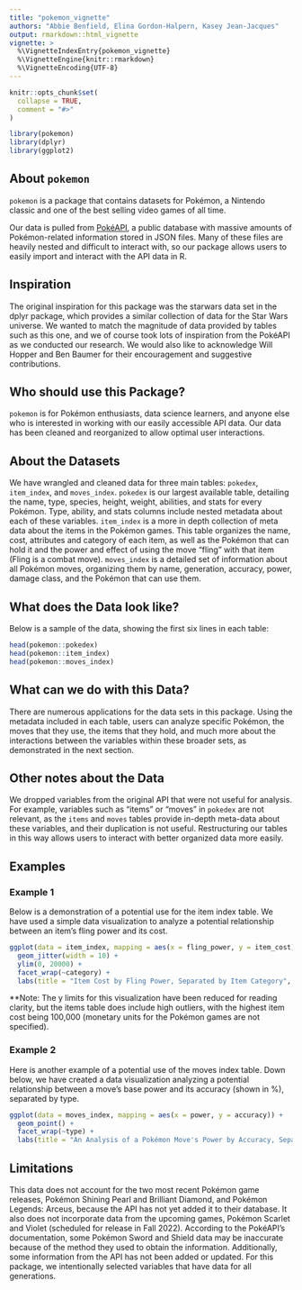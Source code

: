```yaml
---
title: "pokemon_vignette"
authors: "Abbie Benfield, Elina Gordon-Halpern, Kasey Jean-Jacques"
output: rmarkdown::html_vignette
vignette: >
  %\VignetteIndexEntry{pokemon_vignette}
  %\VignetteEngine{knitr::rmarkdown}
  %\VignetteEncoding{UTF-8}
---
```


```r
knitr::opts_chunk$set(
  collapse = TRUE,
  comment = "#>"
)
```

```r
library(pokemon)
library(dplyr)
library(ggplot2)
```

## About `pokemon`
`pokemon` is a package that contains datasets  for Pokémon, a Nintendo classic and one of the best selling video games of all time.

Our data is pulled from [PokéAPI](https://pokeapi.co), a public database with massive amounts of Pokémon-related information stored in JSON files. Many of these files are heavily nested and difficult to interact with, so our package allows users to easily import and interact with the API data in R.

## Inspiration
The original inspiration for this package was the starwars data set in the dplyr package, which provides a similar collection of data for the Star Wars universe. We wanted to match the magnitude of data provided by tables such as this one, and we of course took lots of inspiration from the PokéAPI as we conducted our research. We would also like to acknowledge Will Hopper and Ben Baumer for their encouragement and suggestive contributions.

## Who should use this Package?
`pokemon` is for Pokémon enthusiasts, data science learners, and anyone else who is interested in working with our easily accessible API data. Our data has been cleaned and reorganized to allow optimal user interactions.

## About the Datasets 
We have wrangled and cleaned data for three main tables: `pokedex`, `item_index`, and `moves_index`.
`pokedex` is our largest available table, detailing the name, type, species, height, weight, abilities, and stats for every Pokémon. Type, ability, and stats columns include nested metadata about each of these variables.
`item_index` is a more in depth collection of meta data about the items in the Pokémon games. This table organizes the name, cost, attributes and category of each item, as well as the Pokémon that can hold it and the power and effect of using the move "fling" with that item (Fling is a combat move).
`moves_index` is a detailed set of information about all Pokémon moves, organizing them by name, generation, accuracy, power, damage class, and the Pokémon that can use them.

## What does the Data look like?
Below is a sample of the data, showing the first six lines in each table:

```r
head(pokemon::pokedex)
head(pokemon::item_index)
head(pokemon::moves_index)
```


## What can we do with this Data?
There are numerous applications for the data sets in this package. Using the metadata included in each table, users can analyze specific Pokémon, the moves that they use, the items that they hold, and much more about the interactions between the variables within these broader sets, as demonstrated in the next section.

## Other notes about the Data
We dropped variables from the original API that were not useful for analysis. For example, variables such as "items" or "moves" in `pokedex` are not relevant, as the `items` and `moves` tables provide in-depth meta-data about these variables, and their duplication is not useful. Restructuring our tables in this way allows users to interact with better organized data more easily.

## Examples

### Example 1
Below is a demonstration of a potential use for the item index table. We have used a simple data visualization to analyze a potential relationship between an item's fling power and its cost.

```r
ggplot(data = item_index, mapping = aes(x = fling_power, y = item_cost)) + 
  geom_jitter(width = 10) + 
  ylim(0, 20000) +
  facet_wrap(~category) +
  labs(title = "Item Cost by Fling Power, Separated by Item Category", x = "Fling Power", y = "Item Cost" )

```

**Note: The y limits for this visualization have been reduced for reading clarity, but the items table does include high outliers, with the highest item cost being 100,000 (monetary units for the Pokémon games are not specified).

### Example 2
Here is another example of a potential use of the moves index table. Down below, we have created a data visualization analyzing a potential relationship between a move's base power and its accuracy (shown in %), separated by type. 

```r
ggplot(data = moves_index, mapping = aes(x = power, y = accuracy)) + 
  geom_point() + 
  facet_wrap(~type) +
  labs(title = "An Analysis of a Pokémon Move's Power by Accuracy, Separated by Type", x = "Power", y = "Accuracy in %" )

```

## Limitations
This data does not account for the two most recent Pokémon game releases, Pokémon Shining Pearl and Brilliant Diamond, and Pokémon Legends: Arceus, because the API has not yet added it to their database. It also does not incorporate data from the upcoming games, Pokémon Scarlet and Violet (scheduled for release in Fall 2022). According to the PokéAPI's documentation, some Pokémon Sword and Shield data may be inaccurate because of the method they used to obtain the information. Additionally, some information from the API has not been added or updated. For this package, we intentionally selected variables that have data for all generations.
